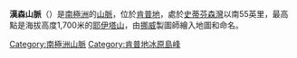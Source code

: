 {{expand|time=2014-01-02T17:17:42+00:00}}
{{unreferenced|time=2014-01-02T17:17:42+00:00}}
{{coord|68|16|S|58|47|E|display=title}}

'''漢森山脈'''（{{lang-en|Hansen Mountains}}）是[[南極洲|南極洲]]的[[山脈|山脈]]，位於[[肯普地|肯普地]]，處於[[史蒂芬森灣|史蒂芬森灣]]以南55英里，最高點是海拔高度1,700米的[[耶伊塔山|耶伊塔山]]，由[[挪威|挪威]]製圖師繪入地圖和命名。

{{DEFAULTSORT:Hansen Mountains}}
[[Category:南極洲山脈|Category:南極洲山脈]]
[[Category:肯普地冰原島峰|Category:肯普地冰原島峰]]


{{KempLand-geo-stub}}